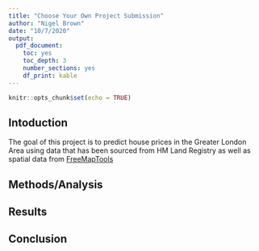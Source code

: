 ```yaml
---
title: "Choose Your Own Project Submission"
author: "Nigel Brown"
date: "10/7/2020"
output: 
  pdf_document:
    toc: yes
    toc_depth: 3
    number_sections: yes
    df_print: kable
---
```


```r
knitr::opts_chunk$set(echo = TRUE)
```

## Intoduction

The goal of this project is to predict house prices in the Greater London Area using data that has been sourced from HM Land Registry as well as spatial data from [FreeMapTools](https://www.freemaptools.com/)


## Methods/Analysis


## Results


## Conclusion